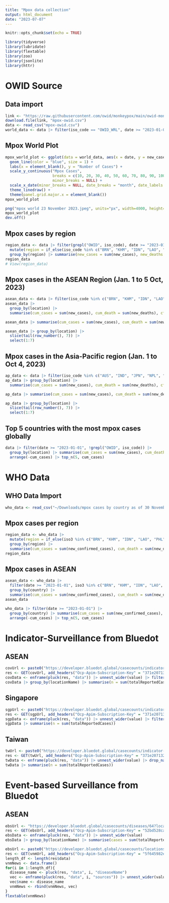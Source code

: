```yaml
---
title: "Mpox data collection"
output: html_document
date: "2023-07-07"
---
```


```r
knitr::opts_chunk$set(echo = TRUE)
```

```r
library(tidyverse)
library(lubridate)
library(flextable)
library(zoo)
library(jsonlite)
library(httr)
```

# OWID Source
## Data import

```r
link <- "https://raw.githubusercontent.com/owid/monkeypox/main/owid-monkeypox-data.csv"
download.file(link, "mpox-owid.csv")
data <- read_csv("mpox-owid.csv")
world_data <- data |> filter(iso_code == "OWID_WRL", date >= "2023-01-01") |> mutate(new_cases_ma = rollmean(new_cases, k = 7, fill = NA))
```

## Mpox World Plot

```r
mpox_world_plot <- ggplot(data = world_data, aes(x = date, y = new_cases_ma)) + 
  geom_line(color = "blue", size = 1) + 
  labs(x = element_blank(), y = "Number of Cases") +
  scale_y_continuous("Mpox Cases",
                     breaks = c(10, 20, 30, 40, 50, 60, 70, 80, 90, 100),
                     minor_breaks = NULL) +
  scale_x_date(minor_breaks = NULL, date_breaks = "month", date_labels = "%b") +
  theme_linedraw() +
  theme(panel.grid.major.x = element_blank())
mpox_world_plot
```

```r
png("mpox world 23 November 2023.jpeg", units="px", width=4000, height=2250, res=300)
mpox_world_plot
dev.off()
```

## Mpox cases by region
```r
region_data <- data |> filter(grepl("OWID", iso_code), date >= "2023-01-01", location != "World") |> 
  mutate(region = if_else(iso_code %in% c("BRN", "KHM", "IDN", "LAO", "PHL", "THA", "VNM", "MMR", "SGP", "MYS"), "ASEAN", if_else(location %in% c("North America", "South America"), "AMERICA", location))) |> 
  group_by(region) |> summarise(new_cases = sum(new_cases), new_deaths = sum(new_deaths))
region_data
# View(region_data)
```



## Mpox cases in the ASEAN Region (Jan. 1 to 5 Oct, 2023)
```r
asean_data <- data |> filter(iso_code %in% c("BRN", "KHM", "IDN", "LAO", "PHL", "THA", "VNM", "MMR", "SGP", "MYS"), date >= "2023-01-01")
asean_data |> 
  group_by(location) |> 
  summarise(cum_cases = sum(new_cases), cum_death = sum(new_deaths), cfr = round((cum_death/cum_cases)*100, 2))
```

```r
asean_data |> summarise(cum_cases = sum(new_cases), cum_death = sum(new_deaths), cfr = round((cum_death/cum_cases)*100, 2))
```


```r
asean_data |> group_by(location) |> 
  slice(tail(row_number(), 7)) |> 
  select(1:7)
```

## Mpox cases in the Asia-Pacific region (Jan. 1 to Oct 4, 2023)
```r
ap_data <- data |> filter(iso_code %in% c("AUS", "IND", "JPN", "NPL", "NZL", "CHN", "KOR", "LKA"), date >= "2023-01-01")
ap_data |> group_by(location) |> 
  summarise(cum_cases = sum(new_cases), cum_death = sum(new_deaths), cfr = round((cum_death/cum_cases)*100, 2))
```

```r
ap_data |> summarise(cum_cases = sum(new_cases), cum_death = sum(new_deaths), cfr = round((cum_death/cum_cases)*100, 2))
```

```r
ap_data |> group_by(location) |> 
  slice(tail(row_number(), 7)) |> 
  select(1:7)
```

## Top 5 countries with the most mpox cases globally
```r
data |> filter(date >= "2023-01-01", !grepl("OWID", iso_code)) |> 
  group_by(location) |> summarise(cum_cases = sum(new_cases), cum_death = sum(new_deaths)) |> mutate(cfr = round((cum_death/cum_cases)*100,2)) |> 
  arrange(-cum_cases) |> top_n(5, cum_cases)
```

# WHO Data
## WHO Data Import
```r
who_data <- read_csv("~/Downloads/mpox cases by country as of 30 November 2023.csv") |> filter(date >= "2023-01-01")
```

## Mpox cases per region
```r
region_data <- who_data |> 
  mutate(region = if_else(iso3 %in% c("BRN", "KHM", "IDN", "LAO", "PHL", "THA", "VNM", "MMR", "SGP", "MYS"), "ASEAN", if_else(who_region %in% c("South-East Asia Region", "Western Pacific Region", "Eastern Mediterranean Region"), "Asia Oceania", who_region))) |> 
  group_by(region) |> 
  summarise(cum_cases = sum(new_confirmed_cases), cum_death = sum(new_deaths))
region_data
```

## Mpox cases in ASEAN
```r
asean_data <- who_data |> 
  filter(date >= "2023-01-01", iso3 %in% c("BRN", "KHM", "IDN", "LAO", "PHL", "THA", "VNM", "MMR", "SGP", "MYS")) |> 
  group_by(country) |> 
  summarise(cum_cases = sum(new_confirmed_cases), cum_death = sum(new_deaths))
asean_data
```

```r
who_data |> filter(date >= "2023-01-01") |> 
  group_by(country) |> summarise(cum_cases = sum(new_confirmed_cases), cum_death = sum(new_deaths)) |> mutate(cfr = round((cum_death/cum_cases)*100,2)) |> 
  arrange(-cum_cases) |> top_n(5, cum_cases)
```



# Indicator-Surveillance from Bluedot
## ASEAN
```r
covUrl <- paste0("https://developer.bluedot.global/casecounts/indicator-based/?diseaseIds=64&locationIds=1880251,%201605651,%201694008,%201820814,%201733045,%201643084,%201831722,%201327865,%201655842,1562822&startDate=2023-01-01&api-version=v1")
res <- GET(covUrl, add_headers("Ocp-Apim-Subscription-Key" = "371e207132a2497f8e981a8d3264788b", "Cache-Control" = "no-cache")) |> content()
covData <- enframe(pluck(res, "data")) |> unnest_wider(value) |> filter(sourceOrgName == "OWID")
covData |> group_by(locationName) |> summarise(n = sum(totalReportedCases))
```

## Singapore
```r
sgpUrl <- paste0("https://developer.bluedot.global/casecounts/indicator-based/?diseaseIds=64&locationIds=1880251&startDate=2023-01-01&api-version=v1")
res <- GET(sgpUrl, add_headers("Ocp-Apim-Subscription-Key" = "371e207132a2497f8e981a8d3264788b", "Cache-Control" = "no-cache")) |> content()
sgpData <- enframe(pluck(res, "data")) |> unnest_wider(value) |> filter(sourceOrgName == "Ministry of Health Singapore")
sgpData |> summarise(n = sum(totalReportedCases))
```

## Taiwan
```r
twUrl <- paste0("https://developer.bluedot.global/casecounts/indicator-based/?diseaseIds=64&locationIds=1668284&startDate=2023-01-01&api-version=v1")
res <- GET(twUrl, add_headers("Ocp-Apim-Subscription-Key" = "371e207132a2497f8e981a8d3264788b", "Cache-Control" = "no-cache")) |> content()
twData <- enframe(pluck(res, "data")) |> unnest_wider(value) |> drop_na(totalReportedCases)
twData |> summarise(n = sum(totalReportedCases))
```

# Event-based Surveillance from Bluedot
## ASEAN
```r
ebsUrl <- "https://developer.bluedot.global/casecounts/diseases/64?locationIds=1880251,%201605651,%201694008,%201820814,%201733045,%201643084,%201831722,%201327865,%201655842,1562822&startDate=2023-01-01&api-version=v1"
res <- GET(ebsUrl, add_headers("Ocp-Apim-Subscription-Key" = "52bd528ca9cd407394791ca418a7b409", "Cache-Control" = "no-cache")) |> content()
ebsData <- enframe(pluck(res, "data")) |> unnest_wider(value)
ebsData |> group_by(locationName) |> summarise(cases = sum(totalReportedCases), deaths = sum(totalDeaths))
```

```r
ebsUrl <- paste0("https://developer.bluedot.global/casecounts/locations/1562822?startDate=", startDate, "&endDate=", endDate, "&isAggregated=false&includeSources=true&api-version=v1")
res <- GET(vnmUrl, add_headers("Ocp-Apim-Subscription-Key" = "5f645982e25d4a729d7292b890a8ed31", "Cache-Control" = "no-cache")) |> content()
length_df <- length(res$data)
vnmNews <- data.frame()
for(i in 1:length_df){
  disease_name <- pluck(res, "data", i, "diseaseName")
  vec <- enframe(pluck(res, "data", i, "sources")) |> unnest_wider(value)
  vec$name <- disease_name
  vnmNews <- rbind(vnmNews, vec)
}
flextable(vnmNews)
```

```r

```

